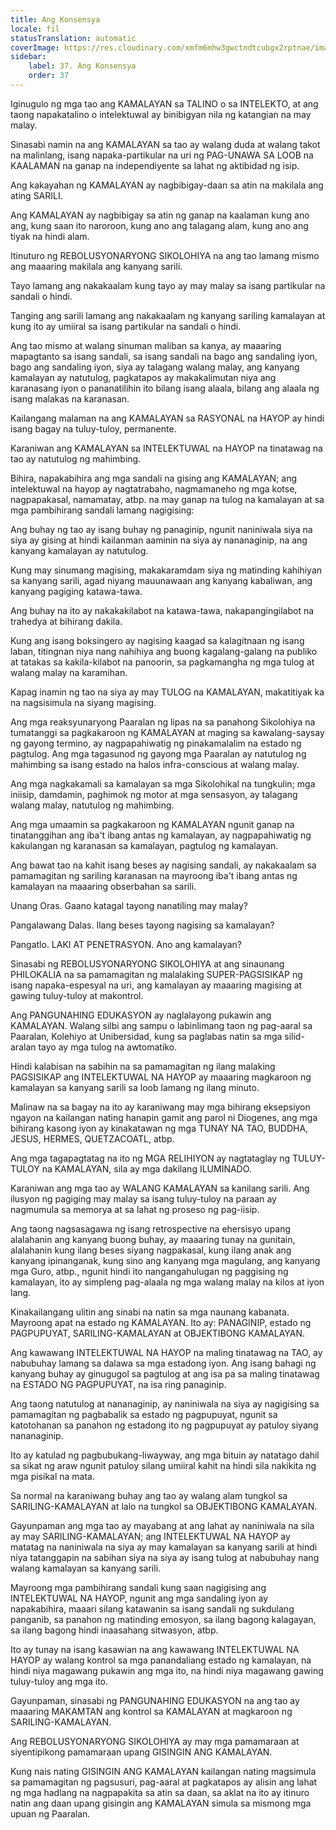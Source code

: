 ```yaml
---
title: Ang Konsensya
locale: fil
statusTranslation: automatic
coverImage: https://res.cloudinary.com/xmfm6mhw3gwctndtcubgx2rptnae/image/upload/v1740337243/small_cover_educacion_fundamental_a051170f1c.webp
sidebar:
    label: 37. Ang Konsensya
    order: 37
---
```

Iginugulo ng mga tao ang KAMALAYAN sa TALINO o sa INTELEKTO, at ang taong napakatalino o intelektuwal ay binibigyan nila ng katangian na may malay.

Sinasabi namin na ang KAMALAYAN sa tao ay walang duda at walang takot na malinlang, isang napaka-partikular na uri ng PAG-UNAWA SA LOOB na KAALAMAN na ganap na independiyente sa lahat ng aktibidad ng isip.

Ang kakayahan ng KAMALAYAN ay nagbibigay-daan sa atin na makilala ang ating SARILI.

Ang KAMALAYAN ay nagbibigay sa atin ng ganap na kaalaman kung ano ang, kung saan ito naroroon, kung ano ang talagang alam, kung ano ang tiyak na hindi alam.

Itinuturo ng REBOLUSYONARYONG SIKOLOHIYA na ang tao lamang mismo ang maaaring makilala ang kanyang sarili.

Tayo lamang ang nakakaalam kung tayo ay may malay sa isang partikular na sandali o hindi.

Tanging ang sarili lamang ang nakakaalam ng kanyang sariling kamalayan at kung ito ay umiiral sa isang partikular na sandali o hindi.

Ang tao mismo at walang sinuman maliban sa kanya, ay maaaring mapagtanto sa isang sandali, sa isang sandali na bago ang sandaling iyon, bago ang sandaling iyon, siya ay talagang walang malay, ang kanyang kamalayan ay natutulog, pagkatapos ay makakalimutan niya ang karanasang iyon o pananatilihin ito bilang isang alaala, bilang ang alaala ng isang malakas na karanasan.

Kailangang malaman na ang KAMALAYAN sa RASYONAL na HAYOP ay hindi isang bagay na tuluy-tuloy, permanente.

Karaniwan ang KAMALAYAN sa INTELEKTUWAL na HAYOP na tinatawag na tao ay natutulog ng mahimbing.

Bihira, napakabihira ang mga sandali na gising ang KAMALAYAN; ang intelektuwal na hayop ay nagtatrabaho, nagmamaneho ng mga kotse, nagpapakasal, namamatay, atbp. na may ganap na tulog na kamalayan at sa mga pambihirang sandali lamang nagigising:

Ang buhay ng tao ay isang buhay ng panaginip, ngunit naniniwala siya na siya ay gising at hindi kailanman aaminin na siya ay nananaginip, na ang kanyang kamalayan ay natutulog.

Kung may sinumang magising, makakaramdam siya ng matinding kahihiyan sa kanyang sarili, agad niyang mauunawaan ang kanyang kabaliwan, ang kanyang pagiging katawa-tawa.

Ang buhay na ito ay nakakakilabot na katawa-tawa, nakapangingilabot na trahedya at bihirang dakila.

Kung ang isang boksingero ay nagising kaagad sa kalagitnaan ng isang laban, titingnan niya nang nahihiya ang buong kagalang-galang na publiko at tatakas sa kakila-kilabot na panoorin, sa pagkamangha ng mga tulog at walang malay na karamihan.

Kapag inamin ng tao na siya ay may TULOG na KAMALAYAN, makatitiyak ka na nagsisimula na siyang magising.

Ang mga reaksyunaryong Paaralan ng lipas na sa panahong Sikolohiya na tumatanggi sa pagkakaroon ng KAMALAYAN at maging sa kawalang-saysay ng gayong termino, ay nagpapahiwatig ng pinakamalalim na estado ng pagtulog. Ang mga tagasunod ng gayong mga Paaralan ay natutulog ng mahimbing sa isang estado na halos infra-conscious at walang malay.

Ang mga nagkakamali sa kamalayan sa mga Sikolohikal na tungkulin; mga iniisip, damdamin, paghimok ng motor at mga sensasyon, ay talagang walang malay, natutulog ng mahimbing.

Ang mga umaamin sa pagkakaroon ng KAMALAYAN ngunit ganap na tinatanggihan ang iba't ibang antas ng kamalayan, ay nagpapahiwatig ng kakulangan ng karanasan sa kamalayan, pagtulog ng kamalayan.

Ang bawat tao na kahit isang beses ay nagising sandali, ay nakakaalam sa pamamagitan ng sariling karanasan na mayroong iba't ibang antas ng kamalayan na maaaring obserbahan sa sarili.

Unang Oras. Gaano katagal tayong nanatiling may malay?

Pangalawang Dalas. Ilang beses tayong nagising sa kamalayan?

Pangatlo. LAKI AT PENETRASYON. Ano ang kamalayan?

Sinasabi ng REBOLUSYONARYONG SIKOLOHIYA at ang sinaunang PHILOKALIA na sa pamamagitan ng malalaking SUPER-PAGSISIKAP ng isang napaka-espesyal na uri, ang kamalayan ay maaaring magising at gawing tuluy-tuloy at makontrol.

Ang PANGUNAHING EDUKASYON ay naglalayong pukawin ang KAMALAYAN. Walang silbi ang sampu o labinlimang taon ng pag-aaral sa Paaralan, Kolehiyo at Unibersidad, kung sa paglabas natin sa mga silid-aralan tayo ay mga tulog na awtomatiko.

Hindi kalabisan na sabihin na sa pamamagitan ng ilang malaking PAGSISIKAP ang INTELEKTUWAL NA HAYOP ay maaaring magkaroon ng kamalayan sa kanyang sarili sa loob lamang ng ilang minuto.

Malinaw na sa bagay na ito ay karaniwang may mga bihirang eksepsiyon ngayon na kailangan nating hanapin gamit ang parol ni Diogenes, ang mga bihirang kasong iyon ay kinakatawan ng mga TUNAY NA TAO, BUDDHA, JESUS, HERMES, QUETZACOATL, atbp.

Ang mga tagapagtatag na ito ng MGA RELIHIYON ay nagtataglay ng TULUY-TULOY na KAMALAYAN, sila ay mga dakilang ILUMINADO.

Karaniwan ang mga tao ay WALANG KAMALAYAN sa kanilang sarili. Ang ilusyon ng pagiging may malay sa isang tuluy-tuloy na paraan ay nagmumula sa memorya at sa lahat ng proseso ng pag-iisip.

Ang taong nagsasagawa ng isang retrospective na ehersisyo upang alalahanin ang kanyang buong buhay, ay maaaring tunay na gunitain, alalahanin kung ilang beses siyang nagpakasal, kung ilang anak ang kanyang ipinanganak, kung sino ang kanyang mga magulang, ang kanyang mga Guro, atbp., ngunit hindi ito nangangahulugan ng paggising ng kamalayan, ito ay simpleng pag-alaala ng mga walang malay na kilos at iyon lang.

Kinakailangang ulitin ang sinabi na natin sa mga naunang kabanata. Mayroong apat na estado ng KAMALAYAN. Ito ay: PANAGINIP, estado ng PAGPUPUYAT, SARILING-KAMALAYAN at OBJEKTIBONG KAMALAYAN.

Ang kawawang INTELEKTUWAL NA HAYOP na maling tinatawag na TAO, ay nabubuhay lamang sa dalawa sa mga estadong iyon. Ang isang bahagi ng kanyang buhay ay ginugugol sa pagtulog at ang isa pa sa maling tinatawag na ESTADO NG PAGPUPUYAT, na isa ring panaginip.

Ang taong natutulog at nananaginip, ay naniniwala na siya ay nagigising sa pamamagitan ng pagbabalik sa estado ng pagpupuyat, ngunit sa katotohanan sa panahon ng estadong ito ng pagpupuyat ay patuloy siyang nananaginip.

Ito ay katulad ng pagbubukang-liwayway, ang mga bituin ay natatago dahil sa sikat ng araw ngunit patuloy silang umiiral kahit na hindi sila nakikita ng mga pisikal na mata.

Sa normal na karaniwang buhay ang tao ay walang alam tungkol sa SARILING-KAMALAYAN at lalo na tungkol sa OBJEKTIBONG KAMALAYAN.

Gayunpaman ang mga tao ay mayabang at ang lahat ay naniniwala na sila ay may SARILING-KAMALAYAN; ang INTELEKTUWAL NA HAYOP ay matatag na naniniwala na siya ay may kamalayan sa kanyang sarili at hindi niya tatanggapin na sabihan siya na siya ay isang tulog at nabubuhay nang walang kamalayan sa kanyang sarili.

Mayroong mga pambihirang sandali kung saan nagigising ang INTELEKTUWAL NA HAYOP, ngunit ang mga sandaling iyon ay napakabihira, maaari silang katawanin sa isang sandali ng sukdulang panganib, sa panahon ng matinding emosyon, sa ilang bagong kalagayan, sa ilang bagong hindi inaasahang sitwasyon, atbp.

Ito ay tunay na isang kasawian na ang kawawang INTELEKTUWAL NA HAYOP ay walang kontrol sa mga panandaliang estado ng kamalayan, na hindi niya magawang pukawin ang mga ito, na hindi niya magawang gawing tuluy-tuloy ang mga ito.

Gayunpaman, sinasabi ng PANGUNAHING EDUKASYON na ang tao ay maaaring MAKAMTAN ang kontrol sa KAMALAYAN at magkaroon ng SARILING-KAMALAYAN.

Ang REBOLUSYONARYONG SIKOLOHIYA ay may mga pamamaraan at siyentipikong pamamaraan upang GISINGIN ANG KAMALAYAN.

Kung nais nating GISINGIN ANG KAMALAYAN kailangan nating magsimula sa pamamagitan ng pagsusuri, pag-aaral at pagkatapos ay alisin ang lahat ng mga hadlang na nagpapakita sa atin sa daan, sa aklat na ito ay itinuro natin ang daan upang gisingin ang KAMALAYAN simula sa mismong mga upuan ng Paaralan.

